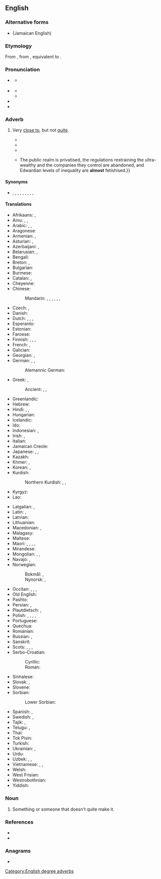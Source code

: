 {{also|álmost|Álmost}}
==English==
{{slim-wikipedia|dab=almost (disambiguation)|almost}}

===Alternative forms===
* {{l|en|aulmos}} (Jamaican English)

===Etymology===
From {{inh|en|enm}}, from {{inh|en|ang|eallmǣst||sc=Latinx|nearly all, almost, for the most part}}, equivalent to {{prefix|en|al|t1=all|most}}.

===Pronunciation===
* {{a|UK}} {{IPA|en|/ˈɔːɫ.məʊst/|qual2=emphatic, utterance-final|/ɔːɫ.ˈməʊst/}}
** {{q|colloquial|unaccented}} {{IPA|en|/ˈɔː(l)məs/}}
* {{a|US}} {{IPA|en|/ˈɔl.moʊst/|/ˈɑl.moʊst/|/ˈoʊ.moʊst/}}
** {{audio|en|en-us-inlandnorth-almost.ogg|Audio (US-Inland North)}}
** {{audio|en|en-us-almost.ogg|Audio (US)}}
* {{hyphenation|en|al|most}}
* {{rhymes|en|əʊst|s=2}}

===Adverb===
{{en-adv|-}}

# Very [[close to]], but not [[quite]].
#: {{ux|en|'''Almost''' all people went there.|q=not all but very close to it}}
#: {{ux|en|We '''almost''' missed the train.|q=not missed but very close to it}}
#* {{RQ:Churchill Celebrity|chapter=5|passage=Although the Celebrity was '''almost''' impervious to sarcasm, he was now beginning to exhibit visible signs of uneasiness, the consciousness dawning upon him that his eccentricity was not receiving the ovation it merited.}}
#* {{RQ:Maxwell Mirror and the Lamp|chapter=17|passage=This time was most dreadful for Lilian. Thrown on her own resources and '''almost''' penniless, she maintained herself and paid the rent of a wretched room near the hospital by working as a charwoman, sempstress, anything. In a moment she had dropped to the level of a casual labourer.}}
#* {{quote-book|en|year=1963|author={{w|Margery Allingham}}|title={{w|The China Governess}}
|chapter=9|url=http://openlibrary.org/works/OL2004261W
|passage=Eustace gaped at him in amazement. When his urbanity dropped away from him, as now, he had an innocence of expression which was '''almost''' infantile. It was as if the world had never touched him at all.}}
#* {{quote-journal|en|date=2013-05-17|author=George Monbiot|authorlink=George Monbiot
|title=Money just makes the rich suffer
|volume=188|issue=23|page=19|magazine={{w|The Guardian Weekly}}
|url=http://www.guardian.co.uk/commentisfree/2013/may/06/politics-envy-keenest-rich
|passage=In order to grant the rich these pleasures, the social contract is reconfigured. {{...}} The public realm is privatised, the regulations restraining the ultra-wealthy and the companies they control are abandoned, and Edwardian levels of inequality are '''almost''' fetishised.}}

====Synonyms====
* {{sense|very close to, but not quite}} {{l|en|nearly}}, {{l|en|nigh}}, {{l|en|well-nigh}}, {{l|en|near}}, {{l|en|close to}}, {{l|en|next to}}, {{l|en|practically}}, {{l|en|virtually}}, {{l|en|not yet}}, {{l|en|not}}

====Translations====
{{trans-top|very close to}}
* Afrikaans: {{t+|af|amper}}, {{t+|af|byna}}
* Ainu: {{t|ain|ナアニ|tr=naani}}, {{t|ain|ナアニフンコ|tr=naanihunko}}, {{t|ain|ナアニポ|tr=naanipo}}
* Arabic: {{t|ar|تَقْرِيبًا}}, {{t|ar|عَلَى وَشْك}}, {{t|ar|كَادَ}} {{qualifier|verb, "to almost do something"}}
* Aragonese: {{t|an|quasi}}
* Armenian: {{t+|hy|համարյա}}, {{t+|hy|գրեթե}}
* Asturian: {{t|ast|cuasi}}, {{t|ast|casi}}
* Azerbaijani: {{t|az|az qala}}, {{t|az|az qaldı}}
* Belarusian: {{t|be|ама́ль}}, {{t|be|няма́ль}}
* Bengali: {{t|bn|প্রায়|sc=Beng}}
* Breton: {{t+|br|hogos}}, {{t+|br|hogozik}}
* Bulgarian: {{t+|bg|почти́}}
* Burmese: {{t+|my|လုနီးပါး|sc=Mymr}}
* Catalan: {{t+|ca|gairebé}}, {{t+|ca|quasi}}
* Cheyenne: {{t|chy|tó'ease-}}
* Chinese:
*: Mandarin: {{t+|cmn|幾乎|sc=Hani}}, {{t+|cmn|几乎|tr=jīhū|sc=Hani}}, {{t+|cmn|差點|sc=Hani}}, {{t+|cmn|差点|tr=chàdiǎn|sc=Hani}}, {{t+|cmn|差一點|sc=Hani}}, {{t+|cmn|差一点|tr=chāyīdiǎn|sc=Hani}}, {{t+|cmn|差不多|tr=chàbuduō|sc=Hani}}
* Czech: {{t+|cs|skoro}}, {{t+|cs|téměř}}
* Danish: {{t+|da|næsten}}
* Dutch: {{t+|nl|bijna}}, {{t+|nl|nagenoeg}}, {{t+|nl|vrijwel}}, {{t|nl|zo goed als}}
* Esperanto: {{t+|eo|preskaŭ}}
* Estonian: {{t+|et|peaaegu}}
* Faroese: {{t|fo|næstan}}
* Finnish: {{t+|fi|melkein}}, {{t+|fi|lähes}}, {{t+|fi|miltei}}, {{t+|fi|liki}}
* French: {{t+|fr|presque}}, {{t+|fr|quasiment}}
* Galician: {{t+|gl|case}}
* Georgian: {{t|ka|თითქმის}}, {{t|ka|ლამის}}
* German: {{t+|de|fast}}, {{t+|de|beinahe}}, {{t+|de|so gut wie}}
*: Alemannic German: {{t|gsw|schier}}
* Greek: {{t+|el|σχεδόν}}, {{t+|el|παραλίγο}}
*: Ancient: {{t|grc|σχεδόν}}, {{t|grc|ὀλίγου δεῖν}}, {{t|grc|ὀλίγου}}
* Greenlandic: {{t|kl|-ngajak}}
* Hebrew: {{t+|he|כִּמְעַט|tr=kim'át|sc=Hebr}}
* Hindi: {{t+|hi|लगभग|sc=Deva}}, {{t|hi|तक़रीबन}}, {{t+|hi|प्राय}}
* Hungarian: {{t+|hu|majdnem}}
* Icelandic: {{t|is|nærri}}
* Ido: {{t+|io|preske}}
* Indonesian: {{t+|id|hampir}}, {{t+|id|nyaris}}
* Irish: {{t|ga|beagnach}}, {{t|ga|dóbair}}
* Italian: {{t+|it|quasi}}
* Jamaican Creole: {{t|jam|aalmos}}
* Japanese: {{t+|ja|ほとんど|tr=hotondo}}, {{t|ja|ほぼ|tr=hobo}}, {{t+|ja|大方|tr=おおかた, ōkata}}
* Kazakh: {{t+|kk|дерлік}}
* Khmer: {{t+|km|ជិត|tr=cɨt|sc=Khmr}}, {{t|km|ស្ទើរតែ|tr=stǝǝ tae|sc=Khmr}}
* Korean: {{t+|ko|거의}}, {{t+|ko|뻔하다}} {{qualifier|adjective, used after verbs}}
* Kurdish:
*: Northern Kurdish: {{t+|kmr|teqrîben}}, {{t+|kmr|nêzîkî}}, {{t+|kmr|hema-hema}}
* Kyrgyz: {{t+|ky|дээрлик}}
* Lao: {{t+|lo|ເກືອບ}}
{{trans-mid}}
* Latgalian: {{t|ltg|kuoni}}, {{t|ltg|gondreiž}}
* Latin: {{t|la|paene}}, {{t+|la|ferē}}
* Latvian: {{t|lv|gandrīz}}
* Lithuanian: {{t+|lt|beveik}}
* Macedonian: {{t|mk|речиси}}, {{t|mk|скоро}}
* Malagasy: {{t+|mg|saiky}}
* Maltese: {{t|mt|kważi}}
* Maori: {{t|mi|pitoiti}}, {{t|mi|pitopitoiti}}, {{t|mi|tata}}, {{t|mi|kainamu}}, {{t|mi|tōtahi}}
* Mirandese: {{t|mwl|quaije}}
* Mongolian: {{t+|mn|бараг|sc=Cyrl}}, {{t+|mn|мөлтөс|sc=Cyrl}}, {{t+|mn|шахам|sc=Cyrl}}
* Navajo: {{t|nv|kʼasdą́ą́ʼ}}, {{t|nv|kʼadę́ę}}
* Norwegian:
*: Bokmål: {{t+|nb|nesten}}, {{t|nb|bortimot}}
*: Nynorsk: {{t|nn|nesten}}, {{t|nn|bortimot}}
* Occitan: {{t+|oc|gaireben}}, {{t|oc|quasi}}, {{t|oc|quasiben}}, {{t|oc|quasiment}}
* Old English: {{t|ang|fulnēah}}
* Pashto: {{t|ps|تقریبا|tr=taqríban}}
* Persian: {{t|fa|تقریباً|tr=taqriban|sc=fa-Arab}}, {{t+|fa|قریب|tr=qarib}}
* Plautdietsch: {{t|pdt|knaup}}, {{t|pdt|afens}}
* Polish: {{t+|pl|prawie}}, {{t+|pl|niemalże}}, {{t+|pl|niemal}}, {{t+|pl|omal}}, {{t|pl|bez mała}}
* Portuguese: {{t+|pt|quase}}
* Quechua: {{t|qu|yaqa}}
* Romanian: {{t+|ro|aproape}}
* Russian: {{t+|ru|почти́}}, {{t+|ru|почти́ что}}
* Sanskrit: {{t|sa|नोद्}}
* Scots: {{t|sco|awmaist}}, {{t|sco|amaist}}, {{t|sco|maistly}}, {{t|sco|maistlins}}
* Serbo-Croatian:
*: Cyrillic: {{t|sh|скоро}}
*: Roman: {{t+|sh|skoro}}
* Sinhalese: {{t|si|බොහෝ දුරට}}
* Slovak: {{t|sk|skoro}}, {{t+|sk|takmer}}
* Slovene: {{t+|sl|skôraj}}
* Sorbian:
*: Lower Sorbian: {{t|dsb|skóro}}
* Spanish: {{t+|es|casi}}, {{t|es|por poco}}
* Swedish: {{t+|sv|nästan}}, {{t+|sv|närapå}}
* Tajik: {{t|tg|тақрибан}}, {{t+|tg|қариб}}
* Telugu: {{t+|te|దాదాపు}}, {{t+|te|దరిదాపు}}
* Thai: {{t+|th|เกือบ}}
* Tok Pisin: {{t|tpi|klosap}}
* Turkish: {{t+|tr|neredeyse}}
* Ukrainian: {{t+|uk|ма́йже}}, {{t+|uk|сливе́}}
* Urdu: {{t|ur|تقریباً|tr=taqrīban}}
* Uzbek: {{t+|uz|deyarli}}, {{t+|uz|qariyb}}, {{t+|uz|taqriban}}
* Vietnamese: {{t+|vi|gần}}, {{t|vi|gần như}}, {{t|vi|hầu như}}
* Welsh: {{t+|cy|bron}}
* West Frisian: {{t|fy|hast}}
* Westrobothnian: {{t|gmq-bot|fögänä}}
* Yiddish: {{t|yi|כּמעט|tr=kimat}}
{{trans-bottom}}

===Noun===
{{en-noun}}

# {{lb|en|informal}} Something or someone that doesn't quite make it.
#: {{ux|en|In all the submissions, they found four papers that were clearly worth publishing and another dozen '''almosts'''.}}

===References===
* {{R:OneLook}}
* {{R:Century 1911}}

===Anagrams===
* {{anagrams|en|a=almost|Altoms|smalto|stomal}}

[[Category:English degree adverbs]]